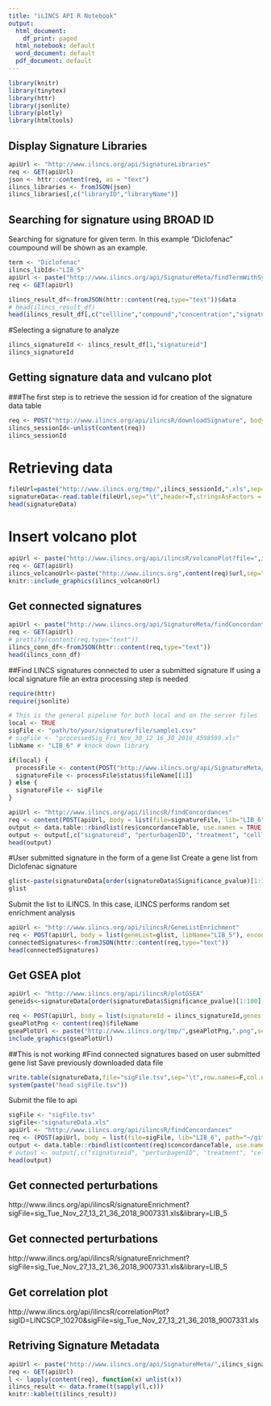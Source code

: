 ```yaml
---
title: "iLINCS API R Notebook"
output:
  html_document:
    df_print: paged
  html_notebook: default
  word_document: default
  pdf_document: default
---
```


<!-- ## Prerequisites  -->

```r
library(knitr)
library(tinytex)
library(httr)
library(jsonlite)
library(plotly)
library(htmltools)
```


## Display Signature Libraries

```r
apiUrl <- "http://www.ilincs.org/api/SignatureLibraries"
req <- GET(apiUrl)
json <- httr::content(req, as = "text")
ilincs_libraries <- fromJSON(json)
ilincs_libraries[,c("libraryID","libraryName")]
```

## Searching for signature using BROAD ID
Searching for signature for given term. In this example "Diclofenac" coumpound will be shown as an example.

```r
term <- "Diclofenac"
ilincs_libId<-"LIB_5"
apiUrl <- paste("http://www.ilincs.org/api/SignatureMeta/findTermWithSynonyms?term=",term,"&library=",ilincs_libId,sep="")
req <- GET(apiUrl)

ilincs_result_df<-fromJSON(httr::content(req,type="text"))$data
# head(ilincs_result_df)
head(ilincs_result_df[,c("cellline","compound","concentration","signatureid","is_exemplar")])
```

#Selecting a signature to analyze

```r
ilincs_signatureId <- ilincs_result_df[1,"signatureid"]
ilincs_signatureId
```

## Getting signature data and vulcano plot
###The first step is to retrieve the session id for creation of the signature data table
```r
req <- POST("http://www.ilincs.org/api/ilincsR/downloadSignature", body = list(sigID = paste(ilincs_signatureId)), encode = "json")
ilincs_sessionId<-unlist(content(req))
ilincs_sessionId
```

# Retrieving data
```r
fileUrl=paste("http://www.ilincs.org/tmp/",ilincs_sessionId,".xls",sep="")
signatureData<-read.table(fileUrl,sep="\t",header=T,stringsAsFactors = F)
head(signatureData)
```

# Insert volcano plot
```r
apiUrl <- paste("http://www.ilincs.org/api/ilincsR/volcanoPlot?file=",ilincs_sessionId,".xls",sep="")
req <- GET(apiUrl)
ilincs_volcanoUrl<-paste("http://www.ilincs.org",content(req)$url,sep="")
knitr::include_graphics(ilincs_volcanoUrl)
```


## Get connected signatures
```r
apiUrl <- paste("http://www.ilincs.org/api/SignatureMeta/findConcordantSignatures?sigID=",ilincs_signatureId,"&lib=",ilincs_libId,sep="")
req <- GET(apiUrl)
# prettify(content(req,type="text"))
ilincs_conn_df<-fromJSON(httr::content(req,type="text"))
head(ilincs_conn_df)
```
##Find LINCS signatures connected to user a submitted signature
If using a local signature file an extra processing step is needed
```r
require(httr)
require(jsonlite)

# This is the general pipeline for both local and on the server files
local <- TRUE
sigFile <- "path/to/your/signature/file/sample1.csv"                    # example for local file (csv/tsv/txt), then local <- TRUE
# sigFile <- "processedSig_Fri_Nov_30_12_16_30_2018_4598599.xls"        # example for file on the server,       then local <- FALSE
libName <- "LIB_6" # knock down library

if(local) {
  processFile <- content(POST("http://www.ilincs.org/api/SignatureMeta/upload", body = list(file = upload_file(sigFile))))
  signatureFile <- processFile$status$fileName[[1]]
} else {
  signatureFile <- sigFile
}

apiUrl <- "http://www.ilincs.org/api/ilincsR/findConcordances"
req <- content(POST(apiUrl, body = list(file=signatureFile, lib="LIB_6", path="/mnt/raid/tmp/"), encode = "form"))
output <- data.table::rbindlist(res$concordanceTable, use.names = TRUE, fill = TRUE)
output <- output[,c("signatureid", "perturbagenID", "treatment", "cellline", "time", "similarity", "pValue", "nGenes")]
head(output)
```

#User submitted signature in the form of a gene list
Create a gene list from Diclofenac signature
```r
glist<-paste(signatureData[order(signatureData$Significance_pvalue)[1:100],"Name_GeneSymbol"],collapse = ",")
glist
```
Submit the list to iLINCS. In this case, iLINCS performs random set enrichment analysis  
```r
apiUrl <- "http://www.ilincs.org/api/ilincsR/GeneListEnrichment"
req <- POST(apiUrl, body = list(geneList=glist, libName="LIB_5"), encode = "form")
connectedSignatures<-fromJSON(httr::content(req,type="text"))
head(connectedSignatures)
```

## Get GSEA plot
```r
apiUrl <- "http://www.ilincs.org/api/ilincsR/plotGSEA"
geneids<-signatureData[order(signatureData$Significance_pvalue)[1:100],"ID_geneid"]

req <- POST(apiUrl, body = list(signatureId = ilincs_signatureId,genes = geneids, output="png"), encode = "json")
gseaPlotPng <- content(req)$fileName
gseaPlotUrl <- paste("http://www.ilincs.org/tmp/",gseaPlotPng,".png",sep="")
include_graphics(gseaPlotUrl)
```

##This is not working
#Find connected signatures based on user submitted gene list
Save previously downloaded data file
```r
write.table(signatureData,file="sigFile.tsv",sep="\t",row.names=F,col.names = T,quote=F)
system(paste("head sigFile.tsv"))
```

Submit the file to api
```r
sigFile <- "sigFile.tsv"
sigFile<-"signatureData.xls"
apiUrl <- "http://www.ilincs.org/api/ilincsR/findConcordances"
req <- (POST(apiUrl, body = list(file=sigFile, lib="LIB_6", path="~/git/ilincsAPI/"), encode = "form"))
output <- data.table::rbindlist(content(req)$concordanceTable, use.names = TRUE, fill = TRUE)
# output <- output[,c("signatureid", "perturbagenID", "treatment", "cellline", "time", "similarity", "pValue", "nGenes")]
head(output)
```
## Get connected perturbations

http://www.ilincs.org/api/ilincsR/signatureEnrichment?sigFile=sig_Tue_Nov_27_13_21_36_2018_9007331.xls&library=LIB_5

## Get connected perturbations

http://www.ilincs.org/api/ilincsR/signatureEnrichment?sigFile=sig_Tue_Nov_27_13_21_36_2018_9007331.xls&library=LIB_5

## Get correlation plot
http://www.ilincs.org/api/ilincsR/correlationPlot?sigID=LINCSCP_10270&sigFile=sig_Tue_Nov_27_13_21_36_2018_9007331.xls

## Retriving Signature Metadata
```r
apiUrl <- paste("http://www.ilincs.org/api/SignatureMeta/",ilincs_signatureId,sep="")
req <- GET(apiUrl)
l <- lapply(content(req), function(x) unlist(x))
ilincs_result <- data.frame(t(sapply(l,c)))
knitr::kable(t(ilincs_result))
```


